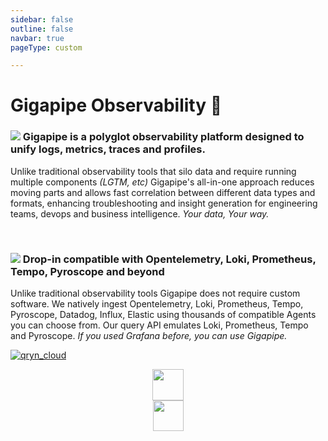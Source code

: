 ```yaml
---
sidebar: false
outline: false
navbar: true
pageType: custom

---
```



<Docs />

<div className="custom-content">

<h1>Gigapipe Observability 🔮</h1>

<h3><img src="https://avatars.githubusercontent.com/u/76224143?s=24&v=4" class="img_inline" /> Gigapipe is a polyglot observability platform designed to unify logs, metrics, traces and profiles. </h3>

Unlike traditional observability tools that silo data and require running multiple components _(LGTM, etc)_ Gigapipe's all-in-one approach reduces moving parts and allows fast correlation between different data types and formats, enhancing troubleshooting and insight generation for engineering teams, devops and business intelligence. _Your data, Your way._

<br/>

<h3><img src="https://avatars.githubusercontent.com/u/76224143?s=24&v=4" class="img_inline" /> Drop-in compatible with Opentelemetry, Loki, Prometheus, Tempo, Pyroscope and beyond </h3>

Unlike traditional observability tools Gigapipe does not require custom software. We natively ingest Opentelemetry, Loki, Prometheus, Tempo, Pyroscope, Datadog, Influx, Elastic using thousands of compatible Agents you can choose from. Our query API emulates Loki, Prometheus, Tempo and Pyroscope. _If you used Grafana before, you can use Gigapipe._

<a href="/about"><img src="/qryn_cloud.png" alt="qryn_cloud" /></a>
<br/>
<center><img src="https://user-images.githubusercontent.com/1423657/232089970-c4536f16-5967-4051-85a5-8ad94fcde67c.png" height="50" class="img_small" />
<br/>
<img src="https://github.com/metrico/qryn/assets/1423657/546faddb-fbc6-4af5-9e32-4db6da10915d" height="49" class="img_small" />
</center>
</div>
<div className="custom-footer">
<Footer />
</div>
